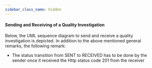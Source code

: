 ```yaml
---
sidebar_class_name: hidden
---
```


#### Sending and Receiving of a Quality Investigation

Below, the UML sequence diagram to send and receive a quality investigation is depicted. In addition to the above mentioned general remarks, the following remark:

- The status transition from SENT to RECEIVED has to be done by the sender once it received the Http status code 201 from the receiver

<!--

@startuml

autonumber "<B>[00]"
autoactivate on

box "Sender"
participant "Some (Traceability) App" as TraceApp1 order 0
participant "Notification EDC Adapter" as NAdapter order 1
rnote right NAdapter
Not mandatory as the interaction
with the EDC can be implemented
also in the (Traceability) App.

However, a similar functionality
(e.g., fetch catalog)
- as shown below - must be
provided.
end rnote
participant "EDC" as SEDC order 2
end box
participant "Discovery Service" as SD order 3
box "Receiver"
participant "EDC" as REDC order 4
participant "Some (Traceability) App" as TraceApp2 order 5
end box

TraceApp2 -> REDC: Create EDC Asset for \n"Quality Investigation Receipt"\nwith ""DataAddress"" as ""HTTP POST"" endpoint
return OK
TraceApp1 -> TraceApp1: Identify Suspect Part(s) / Batch(es)
deactivate TraceApp1
TraceApp1 -> TraceApp1: Identify BPN for Suspect Part(s) / Batch(es)
deactivate TraceApp1
TraceApp1 -> TraceApp1: Create Notification\nStatus := CREATED
deactivate TraceApp1
TraceApp1 -> SD: Resolve EDC Endpoint
rnote right TraceApp1
BPN of supect part(s) / batch(es)
end rnote
return OK
TraceApp1 -> TraceApp1: Update Notification Status\nStatus := SENT
deactivate TraceApp1
TraceApp1 -> NAdapter: Send Notification **Receipt**
rnote right TraceApp1
Payload as described above.
end rnote
NAdapter -> SEDC: Fetch Catalog
SEDC <-[dotted]-> REDC: Fetch Catalog
NAdapter -> NAdapter: Find and Select Contract
rnote right NAdapter
Find the correct contract offer with:

"asset:prop:notificationtype": "qualityinvestigation",
"asset:prop:notificationmethod": "receive"
end rnote
deactivate NAdapter
NAdapter -> SEDC: Intiatiate Contract Negotiation
SEDC <-[dotted]-> REDC: Contract Negotiation
NAdapter -> SEDC: Inititate Data Transfer
SEDC <-[dotted]-> REDC: Establish Channel
NAdapter -> SEDC: POST /public/...
rnote right NAdapter
Payload as described above.
end rnote
SEDC -> REDC: POST /public/...
rnote right SEDC
Payload as described above.
end rnote
REDC -> TraceApp2: POST /notifications/qualityinvestigations/receive
rnote right REDC
Payload as described above.
end rnote
rnote right REDC
The http path depends on the DataAddress
in the EDC Data Asset. Thus, it depends on the
(Trace) app.
end rnote
TraceApp2 -[dotted]->REDC: ""201"" OK
REDC -[dotted]-> SEDC: ""201"" OK
SEDC -[dotted]-> NAdapter: ""201"" OK
NAdapter -[dotted]-> TraceApp1: ""201"" OK
TraceApp1 -> TraceApp1: Update Notification Status\nStatus := RECEIVED

@enduml
-->